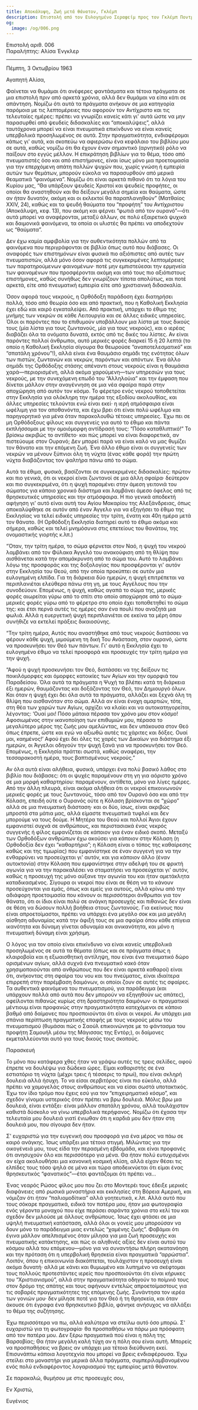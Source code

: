 ```yaml
---
title: Αποκάλυψη, Ζωή μετά θάνατον, Γκλέμπ
description: Επιστολή από τον Ευλογημένο Σεραφείμ προς τον Γκλέμπ Ποντμοσένσκι.
og:
  image: /og/006.png
---
```


<div style={{textAlign:'right', fontFamily:'monospace'}}>Επιστολή αριθ. 006</div>
<div style={{textAlign:'left', fontFamily:'monospace'}}>Παραλήπτης: Αλίσα Ένγκλερ</div>

---

Πέμπτη, 3 Οκτωβρίου 1963

Αγαπητή Αλίσα,

Φαίνεται να θυμάμαι ότι ανέφερες φαντάσματα και τέτοια πράγματα σε μια επιστολή πριν από αρκετά χρόνια, αλλά δεν θυμάμαι να είπα κάτι σε απάντηση. Νομίζω ότι αυτά τα πράγματα ανήκουν σε μια κατηγορία παρόμοια με τις λεπτομέρειες που αφορούν τον Αντίχριστο και τις τελευταίες ημέρες: πρέπει να γνωρίζει κανείς κάτι γι' αυτά ώστε να μην παρασυρθεί από ψευδείς διδασκαλίες και “αποκαλύψεις”, αλλά ταυτόχρονα μπορεί να είναι πνευματικά επικίνδυνο να είναι κανείς υπερβολικά προσηλωμένος σε αυτά. Στην πραγματικότητα, ενδιαφέρομαι κάπως γι' αυτά, και σκοπεύω να αφιερώσω ένα κεφάλαιο του βιβλίου μου σε αυτά, καθώς νομίζω ότι θα έχουν έναν σημαντικό (αρνητικό) ρόλο να παίξουν στο εγγύς μέλλον. Η επικράτηση βιβλίων για το θέμα, τόσο από πνευματιστές όσο και από επιστήμονες, είναι ίσως μόνο μια προετοιμασία για την επερχόμενη απάτη πολλών ψυχών που, χωρίς γνώση ή εμπειρία αυτών των θεμάτων, μπορούν εύκολα να παρασυρθούν από μερικά θεαματικά “φαινόμενα”. Νομίζω ότι είναι αρκετά πιθανό ότι τα λόγια του Κυρίου μας, “Θα υπάρξουν ψευδείς Χριστοί και ψευδείς προφήτες, οι οποίοι θα αναστηθούν και θα δείξουν μεγάλα σημεία και θαύματα, ώστε αν ήταν δυνατόν, ακόμη και οι εκλεκτοί θα παραπλανηθούν” (Ματθαίος XXIV, 24), καθώς και τα ψευδή θαύματα του “προφήτη” του Αντίχριστου (Αποκάλυψη, κεφ. 13), που ακόμη και φέρνει “φωτιά από τον ουρανό”—ότι αυτά μπορεί να αναφέρονται, μεταξύ άλλων, σε πολύ εξαιρετικά ψυχικά και δαιμονικά φαινόμενα, τα οποία οι υλιστές θα πρέπει να αποδεχτούν ως “θαύματα”.

Δεν έχω καμία αμφιβολία για την αυθεντικότητα πολλών από τα φαινόμενα που περιγράφονται σε βιβλία όπως αυτό που διάβασες. Οι αναφορές των επιστημόνων είναι φυσικά πιο αξιόπιστες από αυτές των πνευματιστών, αλλά μόνο όσον αφορά τις συγκεκριμένες λεπτομέρειες των παρατηρούμενων φαινομένων· ποτέ μην εμπιστεύεσαι την ερμηνεία των φαινομένων που προσφέρονται ακόμη και από τους πιο αξιόπιστους επιστήμονες, καθώς συνήθως δεν γνωρίζουν τίποτα απολύτως, και ποτέ αρκετά, είτε από πνευματική εμπειρία είτε από χριστιανική διδασκαλία.

Όσον αφορά τους νεκρούς, η Ορθόδοξη παράδοση έχει διατηρήσει πολλά, τόσο από θεωρία όσο και από πρακτική, που η Καθολική Εκκλησία έχει εδώ και καιρό εγκαταλείψει. Από πρακτική, υπάρχει το έθιμο της μνήμης των νεκρών σε κάθε Λειτουργία και σε άλλες ειδικές υπηρεσίες. Όλοι οι παρόντες που το επιθυμούν υποβάλλουν μια λίστα με τους δικούς τους (μία λίστα για τους ζωντανούς, μία για τους νεκρούς), και ο ιερέας διαβάζει όλα τα ονόματα δυνατά, εκτός από τις δικές του λίστες. Αν είναι παρόντες πολλοί άνθρωποι, αυτό μερικές φορές διαρκεί 15 ή 20 λεπτά (το οποίο η Καθολική Εκκλησία σίγουρα θα θεωρούσε “αναποτελεσματικό” και “σπατάλη χρόνου”!), αλλά είναι ένα θαυμάσιο σημάδι της ενότητας όλων των πιστών, ζωντανών και νεκρών, παρόντων και απόντων. Ένα άλλο σημάδι της Ορθόδοξης στάσης απέναντι στους νεκρούς είναι η θαυμάσια χαρά—περιορισμένη, αλλά ακόμα χαρούμενη—των υπηρεσιών για τους νεκρούς, με την συνεχόμενη επωδό του “Αλληλούια” και την έμφαση που δίνεται μάλλον στην αναγέννηση σε μια νέα σφαίρα παρά στην αποχώρηση από αυτόν τον κόσμο. Το φέρετρο ενός νεκρού τοποθετείται στην Εκκλησία για ολόκληρη την ημέρα της εξοδίου ακολουθίας, και άλλες υπηρεσίες τελούνται ενώ είναι εκεί· η ιερή ατμόσφαιρα είναι ωφέλιμη για τον αποθανόντα, και έχω βρει ότι είναι πολύ ωφέλιμο και παρηγορητικό για μένα όταν παρακολουθώ τέτοιες υπηρεσίες. Έχω πει σε μη Ορθόδοξους φίλους και συγγενείς για αυτό το έθιμο και πάντα εκπλήσσομαι με την ομοιόμορφη αντίδρασή τους: “Πόσο καταθλιπτικό!” Το βρίσκω ακριβώς το αντίθετο· και πώς μπορεί να είναι διαφορετικά, αν πιστεύουμε στον Ουρανό; Δεν μπορεί παρά να είναι καλό να μας θυμίζει τον θάνατο και την επόμενη ζωή. Ένα άλλο έθιμο είναι οι συγγενείς των νεκρών να μένουν ξύπνιοι όλη τη νύχτα (ένας κάθε φορά) την πρώτη νύχτα διαβάζοντας τον ψαλτήρα πάνω από το σώμα.

Αυτά τα έθιμα, φυσικά, βασίζονται σε συγκεκριμένες διδασκαλίες: πρώτον και πιο γενικά, ότι οι νεκροί είναι ζωντανοί σε μια άλλη σφαίρα· δεύτερον και πιο συγκεκριμένα, ότι η ψυχή παραμένει στην άμεση γειτονιά του σώματος για κάποιο χρονικό διάστημα και λαμβάνει άμεσο όφελος από τις θρησκευτικές υπηρεσίες και την ατμόσφαιρα. Η πιο γενικά αποδεκτή αφήγηση γι' αυτό είναι αυτή του Αγίου Μακαρίου της Αλεξάνδρειας, όπως αποκαλύφθηκε σε αυτόν από έναν Άγγελο για να εξηγήσει το έθιμο της Εκκλησίας να τελεί ειδικές υπηρεσίες την τρίτη, ένατη και 40η ημέρα μετά τον θάνατο. (Η Ορθόδοξη Εκκλησία διατηρεί αυτό το έθιμο ακόμα και σήμερα, καθώς και τελεί μνημόσυνα στις επετείους του θανάτου, της ονομαστικής γιορτής κ.λπ.)

“Όταν, την τρίτη ημέρα, το σώμα φέρνεται στον Ναό, η ψυχή του νεκρού λαμβάνει από τον Φύλακα Άγγελό του ανακούφιση από τη θλίψη που αισθάνεται κατά την απομάκρυνση από το σώμα του. Αυτό το λαμβάνει λόγω της προσφοράς και της δοξολογίας που προσφέρονται γι' αυτόν στην Εκκλησία του Θεού, από την οποία προκύπτει σε αυτόν μια ευλογημένη ελπίδα. Για τη διάρκεια δύο ημερών, η ψυχή επιτρέπεται να περιπλανιέται ελεύθερα πάνω στη γη, με τους Αγγέλους που την συνοδεύουν. Επομένως, η ψυχή, καθώς αγαπά το σώμα της, μερικές φορές αιωρείται γύρω από το σπίτι στο οποίο αποχώρησε από το σώμα· μερικές φορές γύρω από το φέρετρο στο οποίο έχει τοποθετηθεί το σώμα της: και έτσι περνά αυτές τις ημέρες σαν ένα πουλί που αναζητά μια φωλιά. Αλλά η ευεργετική ψυχή περιπλανιέται σε εκείνα τα μέρη όπου συνήθιζε να εκτελεί πράξεις δικαιοσύνης.

“Την τρίτη ημέρα, Αυτός που αναστήθηκε από τους νεκρούς διατάσσει να φέρουν κάθε ψυχή, μιμούμενη τη δική Του Ανάσταση, στον ουρανό, ώστε να προσκυνήσει τον Θεό των πάντων. Γι' αυτό η Εκκλησία έχει το ευλογημένο έθιμο να τελεί προσφορά και προσευχές την τρίτη ημέρα για την ψυχή.

“Αφού η ψυχή προσκυνήσει τον Θεό, διατάσσει να της δείξουν τις ποικιλόμορφες και όμορφες κατοικίες των Αγίων και την ομορφιά του Παραδείσου. Όλα αυτά τα πράγματα η Ψυχή τα βλέπει κατά τη διάρκεια έξι ημερών, θαυμάζοντας και δοξάζοντας τον Θεό, τον Δημιουργό όλων. Και όταν η ψυχή έχει δει όλα αυτά τα πράγματα, αλλάζει και ξεχνά όλη τη θλίψη που αισθανόταν στο σώμα. Αλλά αν είναι ένοχη αμαρτιών, τότε, στη θέα των χαρών των Αγίων, αρχίζει να κλαίει και να αυτοκατηγορείται, λέγοντας: ‘Ουαί μοι! Πόσο μάταια πέρασα τον χρόνο μου στον κόσμο! Αφοσιωμένος στην ικανοποίηση των επιθυμιών μου, πέρασα το μεγαλύτερο μέρος της ζωής μου αμελώντας, και δεν υπάκουσα στον Θεό όπως έπρεπε, ώστε και εγώ να αξιωθώ αυτές τις χάριτες και δόξες. Ουαί μοι, καημένος!’ Αφού έχει δει όλες τις χαρές των Δικαίων για διάστημα έξι ημερών, οι Άγγελοι οδηγούν την ψυχή ξανά για να προσκυνήσει τον Θεό. Επομένως, η Εκκλησία πράττει σωστά, καθώς αναφέρει, την τεσσαρακοστή ημέρα, τους βαπτισμένους νεκρούς.”

Αν όλα αυτά είναι αλήθεια, φυσικά, υπάρχει ένα πολύ βασικό λάθος στο βιβλίο που διάβασες: ότι οι ψυχές παραμένουν στη γη για αόριστο χρόνο σε μια μορφή καθαρτηρίου: παραμένουν, αντίθετα, μόνο για λίγες ημέρες. Από την άλλη πλευρά, είναι ακόμα αλήθεια ότι οι νεκροί επικοινωνούν μερικές φορές με τους ζωντανούς, τόσο από τον Ουρανό όσο και από την Κόλαση, επειδή ούτε ο Ουρανός ούτε η Κόλαση βρίσκονται σε “χώρο” αλλά σε μια πνευματική διάσταση· και οι δύο, ίσως, είναι ακριβώς μπροστά στα μάτια μας, αλλά είμαστε πνευματικά τυφλοί και δεν μπορούμε να τους δούμε. Η Μητέρα του Θεού και πολλοί Άγιοι έχουν εμφανιστεί συχνά σε ανθρώπους, και περιστασιακά ένας νεκρός συγγενής ή φίλος εμφανίζεται σε κάποιον για έναν ειδικό σκοπό. Μεταξύ των Ορθοδόξων ανθρώπων έχω ακούσει για κάποιον στην Κόλαση (η Ορθοδοξία δεν έχει “καθαρτήριο”; η Κόλαση είναι ο τόπος της καθαίρεσης καθώς και της τιμωρίας) που εμφανίστηκε σε έναν συγγενή για να την ενθαρρύνει να προσεύχεται γι' αυτόν, και για κάποιον άλλο (έναν αυτοκτονία) στην Κόλαση που εμφανίστηκε στην αδελφή του σε φρικτή αγωνία για να την παρακαλέσει να σταματήσει να προσεύχεται γι' αυτόν, καθώς η προσευχή της μόνο αύξανε την αγωνία του και ήταν αμετάκλητα καταδικασμένος. Σίγουρα οι νεκροί που είναι σε θέση να το κάνουν προσεύχονται για εμάς, όπως και εμείς για αυτούς, αλλά κρίνω από την αδιάφορη προετοιμασία που κάνουν οι περισσότεροι άνθρωποι για τον θάνατο, ότι οι ίδιοι είναι πολύ σε ανάγκη προσευχής και πιθανώς δεν είναι σε θέση να δώσουν πολλή βοήθεια στους ζωντανούς. Για εκείνους που είναι απροετοίμαστοι, πρέπει να υπάρχει ένα μεγάλο σοκ και μια μεγάλη αίσθηση αδυναμίας κατά την άφιξή τους σε μια σφαίρα όπου κάθε επίγεια ικανότητα και δύναμη γίνεται αδυναμία και ανικανότητα, και μόνο η πνευματική δύναμη είναι χρήσιμη.

Ο λόγος για τον οποίο είναι επικίνδυνο να είναι κανείς υπερβολικά προσηλωμένος σε αυτά τα θέματα (όπως και σε πράγματα όπως η κλαιροβοϊα και η εξωαισθητική αντίληψη, που είναι ένα πνευματικό δώρο ορισμένων αγίων, αλλά συχνά ένα πνευματικό κακό όταν χρησιμοποιούνται από ανθρώπους που δεν είναι αρκετά καθαροί) είναι ότι, ανήκοντας στη σφαίρα του νου και του πνεύματος, είναι ιδιαίτερα επιρρεπή στην παρέμβαση δαιμόνων, οι οποίοι ζουν σε αυτές τις σφαίρες. Τα αυθεντικά φαινόμενα του πνευματισμού, για παράδειγμα (και υπάρχουν πολλά από αυτά που δεν μπορούν να εξηγηθούν ως απάτες), οφείλονται πιθανώς κυρίως στη δραστηριότητα δαιμόνων· οι πραγματικοί μέντιουμ είναι προφανώς στην πραγματικότητα κατεχόμενοι σε κάποιο βαθμό από δαίμονες που προσποιούνται ότι είναι οι νεκροί. Αν υπάρχει μια σπάνια περίπτωση πραγματικής επαφής με τους νεκρούς μέσω του πνευματισμού (θυμάσαι πώς ο Σαούλ επικοινώνησε με το φάντασμα του προφήτη Σαμουήλ μέσω της Μάγισσας της Εντόρ;), οι δαίμονες εκμεταλλεύονται αυτό για τους δικούς τους σκοπούς.

Παρασκευή

Το μόνο που κατάφερα χθες ήταν να γράψω αυτές τις τρεις σελίδες, αφού έπρεπε να δουλέψω για δώδεκα ώρες. Είμαι καθαριστής σε ένα εστιατόριο τη νύχτα (μέχρι τρεις ή τέσσερις το πρωί), που είναι σκληρή δουλειά αλλά ήσυχη. Το να είσαι σερβιτόρος είναι πιο εύκολο, αλλά πρέπει να χαμογελάς στους ανθρώπους και να είσαι σωστά υποτακτικός. Έχω τον ίδιο τρόμο που έχεις εσύ για τον “επιχειρηματικό κόσμο”, και σχεδόν γίνομαι υστερικός όταν πρέπει να βρω δουλειά. Μόλις βρω μια δουλειά, είναι εντάξει· είναι μάλλον σπατάλη χρόνου, αλλά τουλάχιστον καθιστά δύσκολο να γίνω υπερβολικά περήφανος. Νομίζω ότι έχασα την τελευταία μου δουλειά γιατί ένιωθαν ότι η καρδιά μου δεν ήταν στη δουλειά μου, που σίγουρα δεν ήταν.

Σ' ευχαριστώ για την ευγενική σου προσφορά για ένα μέρος να πάω σε καιρό ανάγκης. Ίσως υπάρξει μια τέτοια στιγμή. Μιλώντας για την οικογένειά μου, τους είδα την περασμένη εβδομάδα, και είναι προφανές ότι ανησυχούν όλο και περισσότερο για μένα. Θα ήταν πολύ ευτυχισμένοι αν είχα ακολουθήσει μια κανονική κοσμική κλίση, αλλά είχαν θέσει τις ελπίδες τους τόσο ψηλά σε μένα και τώρα αποδεικνύεται ότι είμαι ένας θρησκευτικός “φανατικός”—έτσι φαντάζομαι ότι πρέπει να...

Ένας νεαρός Ρώσος φίλος μου που ζει στο Μοντερέι τους έδειξε μερικές διαφάνειες από ρωσικά μοναστήρια και εκκλησίες στη Βόρεια Αμερική, και νόμιζαν ότι ήταν “παλιομοδίτικα” αλλά γοητευτικά, κ.λπ. Αλλά αυτό που τους σόκαρε πραγματικά, ειδικά τον πατέρα μου, ήταν μια φωτογραφία ενός γέροντα μοναχού που είχε περάσει σαράντα χρόνια στο κελί του και σχεδόν δεν μιλούσε με άλλους ανθρώπους. Ίσως έχει φτάσει σε μια υψηλή πνευματική κατάσταση, αλλά όλοι οι γονείς μου μπορούσαν να δουν μόνο το παράδειγμα μιας εντελώς “χαμένης ζωής”. Φοβάμαι ότι έγινα μάλλον απελπισμένος όταν μίλησα για μια ζωή προσευχής και πνευματικής κατάκτησης, και πώς οι αληθινές αξίες δεν είναι αυτού του κόσμου αλλά του επόμενου—μόνο για να συναντήσω πλήρη ακατανόηση και την πρόταση ότι η υπερβολική θρησκεία είναι πραγματικά “αρρώστια”. Λοιπόν, όπου η επικοινωνία διακόπτεται, τουλάχιστον η προσευχή είναι ακόμα δυνατή· αλλά με κάνει και θυμωμένο και λυπημένο να σκέφτομαι τους πολλούς προτεστάντες ιερείς που προσποιούνται ότι είναι κήρυκες του “Χριστιανισμού”, αλλά στην πραγματικότητα οδηγούν το ποίμνιό τους στον δρόμο της απάτης και τους αφήνουν εντελώς απροετοίμαστους για τις σοβαρές πραγματικότητες της επόμενης ζωής. Συνάντησα τον ιερέα των γονιών μου· δεν μίλησε ποτέ για τον Θεό ή τη θρησκεία, και όταν άκουσε ότι έγραφα ένα θρησκευτικό βιβλίο, φάνηκε ανήσυχος να αλλάξει το θέμα της συζήτησης.

Έχω περισσότερα να πω, αλλά καλύτερα να στείλω αυτό όσο μπορώ. Σ' ευχαριστώ για τη φωτογραφία· θα προσπαθήσω να πάρω μια πρόσφατη από τον πατέρα μου. Δεν ξέρω πραγματικά πού είναι η πόλη της Βαρσοβίας; Θα ήταν μεγάλη καλή τύχη αν η πόλη σου είναι αυτή. Μπορείς να προσπαθήσεις να βρεις αν υπάρχει μια τέτοια διεύθυνση εκεί. Επισυνάπτω κάποια λογοτεχνία που μπορεί να βρεις ενδιαφέρουσα. Έχω στείλει στο μοναστήρι για μερικά άλλα πράγματα, συμπεριλαμβανομένου ενός πολύ ενδιαφέροντος λογαριασμού της εμπειρίας μετά θάνατον.

Σε παρακαλώ, θυμήσου με στις προσευχές σου,

Εν Χριστώ,

Ευγένιος